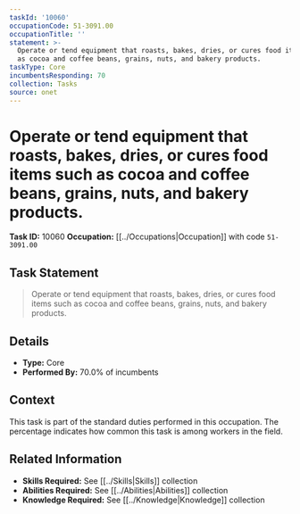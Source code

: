 ```yaml
---
taskId: '10060'
occupationCode: 51-3091.00
occupationTitle: ''
statement: >-
  Operate or tend equipment that roasts, bakes, dries, or cures food items such
  as cocoa and coffee beans, grains, nuts, and bakery products.
taskType: Core
incumbentsResponding: 70
collection: Tasks
source: onet
---
```

# Operate or tend equipment that roasts, bakes, dries, or cures food items such as cocoa and coffee beans, grains, nuts, and bakery products.

**Task ID:** 10060
**Occupation:** [[../Occupations|Occupation]] with code `51-3091.00`

## Task Statement

> Operate or tend equipment that roasts, bakes, dries, or cures food items such as cocoa and coffee beans, grains, nuts, and bakery products.

## Details

- **Type:** Core
- **Performed By:** 70.0% of incumbents

## Context

This task is part of the standard duties performed in this occupation. The percentage indicates how common this task is among workers in the field.

## Related Information

- **Skills Required:** See [[../Skills|Skills]] collection
- **Abilities Required:** See [[../Abilities|Abilities]] collection
- **Knowledge Required:** See [[../Knowledge|Knowledge]] collection
